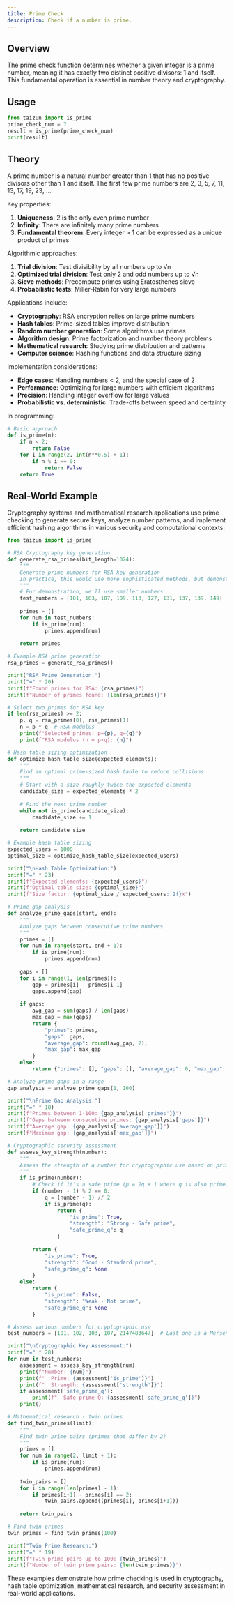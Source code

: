 ```yaml
---
title: Prime Check
description: Check if a number is prime.
---
```


## Overview

The prime check function determines whether a given integer is a prime number, meaning it has exactly two distinct positive divisors: 1 and itself. This fundamental operation is essential in number theory and cryptography.

## Usage

```python
from taizun import is_prime
prime_check_num = 7
result = is_prime(prime_check_num)
print(result)
```

## Theory

A prime number is a natural number greater than 1 that has no positive divisors other than 1 and itself. The first few prime numbers are 2, 3, 5, 7, 11, 13, 17, 19, 23, ...

Key properties:
1. **Uniqueness**: 2 is the only even prime number
2. **Infinity**: There are infinitely many prime numbers
3. **Fundamental theorem**: Every integer > 1 can be expressed as a unique product of primes

Algorithmic approaches:
1. **Trial division**: Test divisibility by all numbers up to √n
2. **Optimized trial division**: Test only 2 and odd numbers up to √n
3. **Sieve methods**: Precompute primes using Eratosthenes sieve
4. **Probabilistic tests**: Miller-Rabin for very large numbers

Applications include:
- **Cryptography**: RSA encryption relies on large prime numbers
- **Hash tables**: Prime-sized tables improve distribution
- **Random number generation**: Some algorithms use primes
- **Algorithm design**: Prime factorization and number theory problems
- **Mathematical research**: Studying prime distribution and patterns
- **Computer science**: Hashing functions and data structure sizing

Implementation considerations:
- **Edge cases**: Handling numbers < 2, and the special case of 2
- **Performance**: Optimizing for large numbers with efficient algorithms
- **Precision**: Handling integer overflow for large values
- **Probabilistic vs. deterministic**: Trade-offs between speed and certainty

In programming:
```python
# Basic approach
def is_prime(n):
    if n < 2:
        return False
    for i in range(2, int(n**0.5) + 1):
        if n % i == 0:
            return False
    return True
```

## Real-World Example

Cryptography systems and mathematical research applications use prime checking to generate secure keys, analyze number patterns, and implement efficient hashing algorithms in various security and computational contexts:

```python
from taizun import is_prime

# RSA Cryptography key generation
def generate_rsa_primes(bit_length=1024):
    """
    Generate prime numbers for RSA key generation
    In practice, this would use more sophisticated methods, but demonstrates the concept
    """
    # For demonstration, we'll use smaller numbers
    test_numbers = [101, 103, 107, 109, 113, 127, 131, 137, 139, 149]
    
    primes = []
    for num in test_numbers:
        if is_prime(num):
            primes.append(num)
    
    return primes

# Example RSA prime generation
rsa_primes = generate_rsa_primes()

print("RSA Prime Generation:")
print("=" * 20)
print(f"Found primes for RSA: {rsa_primes}")
print(f"Number of primes found: {len(rsa_primes)}")

# Select two primes for RSA key
if len(rsa_primes) >= 2:
    p, q = rsa_primes[0], rsa_primes[1]
    n = p * q  # RSA modulus
    print(f"Selected primes: p={p}, q={q}")
    print(f"RSA modulus (n = p×q): {n}")

# Hash table sizing optimization
def optimize_hash_table_size(expected_elements):
    """
    Find an optimal prime-sized hash table to reduce collisions
    """
    # Start with a size roughly twice the expected elements
    candidate_size = expected_elements * 2
    
    # Find the next prime number
    while not is_prime(candidate_size):
        candidate_size += 1
    
    return candidate_size

# Example hash table sizing
expected_users = 1000
optimal_size = optimize_hash_table_size(expected_users)

print("\nHash Table Optimization:")
print("=" * 23)
print(f"Expected elements: {expected_users}")
print(f"Optimal table size: {optimal_size}")
print(f"Size factor: {optimal_size / expected_users:.2f}x")

# Prime gap analysis
def analyze_prime_gaps(start, end):
    """
    Analyze gaps between consecutive prime numbers
    """
    primes = []
    for num in range(start, end + 1):
        if is_prime(num):
            primes.append(num)
    
    gaps = []
    for i in range(1, len(primes)):
        gap = primes[i] - primes[i-1]
        gaps.append(gap)
    
    if gaps:
        avg_gap = sum(gaps) / len(gaps)
        max_gap = max(gaps)
        return {
            "primes": primes,
            "gaps": gaps,
            "average_gap": round(avg_gap, 2),
            "max_gap": max_gap
        }
    else:
        return {"primes": [], "gaps": [], "average_gap": 0, "max_gap": 0}

# Analyze prime gaps in a range
gap_analysis = analyze_prime_gaps(1, 100)

print("\nPrime Gap Analysis:")
print("=" * 18)
print(f"Primes between 1-100: {gap_analysis['primes']}")
print(f"Gaps between consecutive primes: {gap_analysis['gaps']}")
print(f"Average gap: {gap_analysis['average_gap']}")
print(f"Maximum gap: {gap_analysis['max_gap']}")

# Cryptographic security assessment
def assess_key_strength(number):
    """
    Assess the strength of a number for cryptographic use based on primality
    """
    if is_prime(number):
        # Check if it's a safe prime (p = 2q + 1 where q is also prime)
        if (number - 1) % 2 == 0:
            q = (number - 1) // 2
            if is_prime(q):
                return {
                    "is_prime": True,
                    "strength": "Strong - Safe prime",
                    "safe_prime_q": q
                }
        
        return {
            "is_prime": True,
            "strength": "Good - Standard prime",
            "safe_prime_q": None
        }
    else:
        return {
            "is_prime": False,
            "strength": "Weak - Not prime",
            "safe_prime_q": None
        }

# Assess various numbers for cryptographic use
test_numbers = [101, 102, 103, 107, 2147483647]  # Last one is a Mersenne prime

print("\nCryptographic Key Assessment:")
print("=" * 28)
for num in test_numbers:
    assessment = assess_key_strength(num)
    print(f"Number: {num}")
    print(f"  Prime: {assessment['is_prime']}")
    print(f"  Strength: {assessment['strength']}")
    if assessment['safe_prime_q']:
        print(f"  Safe prime Q: {assessment['safe_prime_q']}")
    print()

# Mathematical research - twin primes
def find_twin_primes(limit):
    """
    Find twin prime pairs (primes that differ by 2)
    """
    primes = []
    for num in range(2, limit + 1):
        if is_prime(num):
            primes.append(num)
    
    twin_pairs = []
    for i in range(len(primes) - 1):
        if primes[i+1] - primes[i] == 2:
            twin_pairs.append((primes[i], primes[i+1]))
    
    return twin_pairs

# Find twin primes
twin_primes = find_twin_primes(100)

print("Twin Prime Research:")
print("=" * 19)
print(f"Twin prime pairs up to 100: {twin_primes}")
print(f"Number of twin prime pairs: {len(twin_primes)}")
```

These examples demonstrate how prime checking is used in cryptography, hash table optimization, mathematical research, and security assessment in real-world applications.